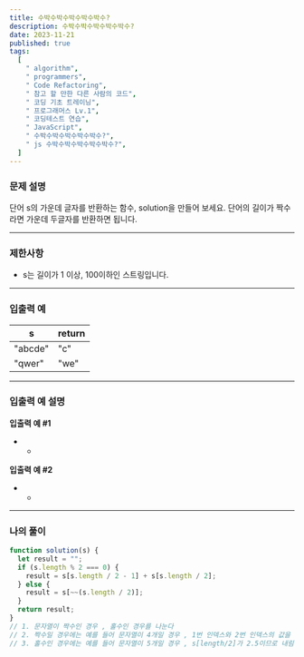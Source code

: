 ```yaml
---
title: 수박수박수박수박수박수?
description: 수박수박수박수박수박수?
date: 2023-11-21
published: true
tags:
  [
    " algorithm",
    " programmers",
    " Code Refactoring",
    " 참고 할 만한 다른 사람의 코드",
    " 코딩 기초 트레이닝",
    " 프로그래머스 Lv.1",
    " 코딩테스트 연습",
    " JavaScript",
    " 수박수박수박수박수박수?",
    " js 수박수박수박수박수박수?",
  ]
---
```


### 문제 설명

단어 s의 가운데 글자를 반환하는 함수, solution을 만들어 보세요. 단어의 길이가 짝수라면 가운데 두글자를 반환하면 됩니다.

---

### 제한사항

- s는 길이가 1 이상, 100이하인 스트링입니다.

---

### 입출력 예

| s       | return |
| ------- | ------ |
| "abcde" | "c"    |
| "qwer"  | "we"   |

---

### 입출력 예 설명

**입출력 예 #1**

- -

**입출력 예 #2**

- -

---

### 나의 풀이

```jsx
function solution(s) {
  let result = "";
  if (s.length % 2 === 0) {
    result = s[s.length / 2 - 1] + s[s.length / 2];
  } else {
    result = s[~~(s.length / 2)];
  }
  return result;
}
// 1. 문자열이 짝수인 경우 , 홀수인 경우를 나눈다
// 2. 짝수일 경우에는 예를 들어 문자열이 4개일 경우 , 1번 인덱스와 2번 인덱스의 값을 반환해주면 된다 따라서 s[length/2 -1] + s[length/2]
// 3. 홀수인 경우에는 예를 들어 문자열이 5개일 경우 , s[length/2]가 2.5이므로 내림수의 Math.floor을 사용
```
